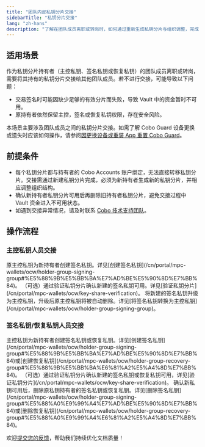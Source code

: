 ```yaml
---
title: "团队内部私钥分片交接"
sidebarTitle: "私钥分片交接"
lang: "zh-hans"
description: "了解在团队成员离职或转岗时，如何通过重新生成私钥分片与组织调整，完成交接。"
---
```


## 适用场景  

作为私钥分片持有者（主控私钥、签名私钥或恢复私钥）的团队成员离职或转岗，需要将其持有的私钥分片交接给其他团队成员。若不进行交接，可能导致以下问题：  
- 交易签名时可能因缺少足够的有效分片而失败，导致 Vault 中的资金暂时不可用。 
- 原持有者依然保留主控，签名或恢复私钥权限，存在安全风险。  

<Note>本场景主要涉及团队成员之间的私钥分片交接。如需了解 Cobo Guard 设备更换或遗失时应该如何操作，请参阅[因更换设备或重装 App 重置 Cobo Guard](/cn/guard/reset)。</Note>

## 前提条件

- 每个私钥分片都与持有者的 Cobo Accounts 账户绑定，无法直接转移私钥分片。交接需通过新建私钥分片完成，必须为新持有者生成新的私钥分片，并相应调整组织结构。  
- 确认新持有者私钥分片可用后再删除旧持有者私钥分片，避免交接过程中 Vault 资金进入不可用状态。
- 如遇到交接异常情况，请及时联系 [Cobo 技术支持团队](mailto:help@cobo.com)。 

## 操作流程  

### 主控私钥人员交接  

<Steps>
  <Step title="生成新私钥分片">
    原主控私钥为新持有者创建签名私钥。详见[创建签名私钥](/cn/portal/mpc-wallets/ocw/holder-group-signing-group#%E5%88%9B%E5%BB%BA%E7%AD%BE%E5%90%8D%E7%BB%84)。
  </Step>
  <Step title="验证新私钥分片">
    （可选）通过验证私钥分片确认新建的签名私钥可用。详见[验证私钥分片](/cn/portal/mpc-wallets/ocw/key-share-verification)。
  </Step>
  <Step title="升级为主控私钥">
    将新建的签名私钥升级为主控私钥，升级后原主控私钥将被自动删除。详见[将签名私钥转换为主控私钥](/cn/portal/mpc-wallets/ocw/holder-group-signing-group)。
  </Step>
</Steps>

### 签名私钥/恢复私钥人员交接  

<Steps>
  <Step title="生成新私钥分片">
    主控私钥为新持有者创建签名私钥或恢复私钥。详见[创建签名私钥](/cn/portal/mpc-wallets/ocw/holder-group-signing-group#%E5%88%9B%E5%BB%BA%E7%AD%BE%E5%90%8D%E7%BB%84)或[创建恢复私钥](/cn/portal/mpc-wallets/ocw/holder-group-recovery-group#%E5%88%9B%E5%BB%BA%E6%81%A2%E5%A4%8D%E7%BB%84)。
  </Step>
  <Step title="验证新私钥分片">
    （可选）通过验证私钥分片确认新建的签名私钥或恢复私钥可用，详见[验证私钥分片](/cn/portal/mpc-wallets/ocw/key-share-verification)。
  </Step>
  <Step title="删除旧私钥分片">
    确认新私钥可用后，删除原私钥持有者的签名私钥或恢复私钥。详见[删除签名私钥](/cn/portal/mpc-wallets/ocw/holder-group-signing-group#%E5%88%A0%E9%99%A4%E7%AD%BE%E5%90%8D%E7%BB%84)或[删除恢复私钥](/cn/portal/mpc-wallets/ocw/holder-group-recovery-group#%E5%88%A0%E9%99%A4%E6%81%A2%E5%A4%8D%E7%BB%84)。
  </Step>
</Steps>

<Tip>欢迎[提交您的反馈](https://forms.zohopublic.com/cobo/form/DocumentFeedbackForm/formperma/QvLOhxJv1_JMsJ-1dleZ8Itb_7rzN-LtgvsDdxosoVI?referrername=manuals)，帮助我们持续优化文档质量！</Tip>